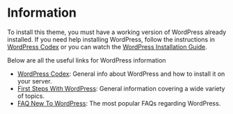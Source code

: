 # Information

To install this theme, you must have a working version of WordPress already installed. If you need help installing WordPress, follow the instructions in [WordPress Codex](https://codex.wordpress.org/) or you can watch the [WordPress Installation Guide](https://www.youtube.com/watch?v=8AZ8GqW5iak).

Below are all the useful links for WordPress information

- [WordPress Codex](https://codex.wordpress.org/): General info about WordPress and how to install it on your server.
- [First Steps With WordPress](https://codex.wordpress.org/First_Steps_With_WordPress): General information covering a wide variety of topics.
- [FAQ New To WordPress](https://wordpress.org/support/article/faq-new-to-wordpress/): The most popular FAQs regarding WordPress.
